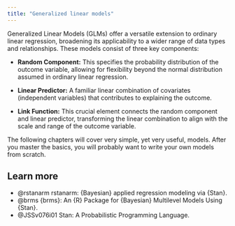 ```yaml
---
title: "Generalized linear models"
---
```


Generalized Linear Models (GLMs) offer a versatile extension to ordinary linear
regression, broadening its applicability to a wider range of data types and
relationships. These models consist of three key components:

  - **Random Component:** This specifies the probability distribution of the
    outcome variable, allowing for flexibility beyond the normal distribution
    assumed in ordinary linear regression.

  - **Linear Predictor:** A familiar linear combination of covariates
    (independent variables) that contributes to explaining the outcome.

  - **Link Function:** This crucial element connects the random component and
    linear predictor, transforming the linear combination to align with the
    scale and range of the outcome variable.
    
The following chapters will cover very simple, yet very useful, models. After you master the basics, you will probably want to write your own models from scratch. 

::: {.callout-tip}
## Learn more
  - @rstanarm rstanarm: {Bayesian} applied regression modeling via {Stan}.
  - @brms {brms}: An {R} Package for {Bayesian} Multilevel Models Using {Stan}.
  - @JSSv076i01 Stan: A Probabilistic Programming Language.
::: 
